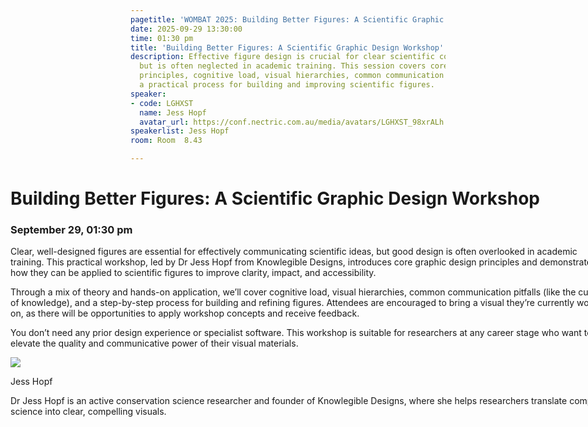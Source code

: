 ```yaml
---
pagetitle: 'WOMBAT 2025: Building Better Figures: A Scientific Graphic Design Workshop'
date: 2025-09-29 13:30:00
time: 01:30 pm
title: 'Building Better Figures: A Scientific Graphic Design Workshop'
description: Effective figure design is crucial for clear scientific communication
  but is often neglected in academic training. This session covers core graphic design
  principles, cognitive load, visual hierarchies, common communication pitfalls, and
  a practical process for building and improving scientific figures.
speaker:
- code: LGHXST
  name: Jess Hopf
  avatar_url: https://conf.nectric.com.au/media/avatars/LGHXST_98xrALh.jpeg
speakerlist: Jess Hopf
room: Room  8.43

---
```


:::::: {.grid style="width: 100vw;  transform: translateX(-20%);"}
::: {#sponsors_banner .g-col-12 .title}
# Building Better Figures: A Scientific Graphic Design Workshop

### September 29, 01:30 pm
:::

::: {.g-col-12 .full_text_block style="min-width: 640px; max-width:1080px; margin: 0 auto"}

Clear, well-designed figures are essential for effectively communicating scientific ideas, but good design is often overlooked in academic training. This practical workshop, led by Dr Jess Hopf from Knowlegible Designs, introduces core graphic design principles and demonstrates how they can be applied to scientific figures to improve clarity, impact, and accessibility.

Through a mix of theory and hands-on application, we’ll cover cognitive load, visual hierarchies, common communication pitfalls (like the curse of knowledge), and a step-by-step process for building and refining figures. Attendees are encouraged to bring a visual they’re currently working on, as there will be opportunities to apply workshop concepts and receive feedback.

You don't need any prior design experience or specialist software. This workshop is suitable for researchers at any career stage who want to elevate the quality and communicative power of their visual materials.






::: speaker

:::{.speaker-header}
![](https://conf.nectric.com.au/media/avatars/LGHXST_98xrALh.jpeg) 
:::

:::{.speaker-name}
Jess Hopf
:::

:::{.speaker-bio}
Dr Jess Hopf is an active conservation science researcher and founder of Knowlegible Designs, where she helps researchers translate complex science into clear, compelling visuals.
:::

:::



:::

<div>

</div>
::::::

```{=html}
<style>
#title-block-header {
display: none !important;
}
</style>
```
